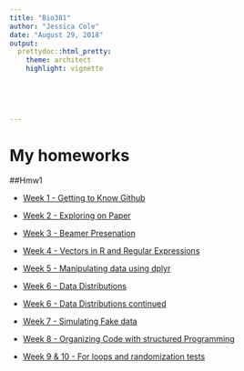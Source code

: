 ```yaml
---
title: "Bio381"
author: "Jessica Cole"
date: "August 29, 2018"
output: 
  prettydoc::html_pretty:
    theme: architect
    highlight: vignette

    
  
    
  
---
```



# My homeworks

##Hmw1

* [Week 1 - Getting to Know Github](introduction.html)

* [Week 2 - Exploring on Paper](Pre-graphs.html)

* [Week 3 - Beamer Presenation](BeamerPresentation.pdf)

* [Week 4 - Vectors in R and Regular Expressions](VectorsinRandRegularExpressions.html) 

* [Week 5 - Manipulating data using dplyr](Dplyrhw.html)

* [Week 6 - Data Distributions](Datadistributions.html)

* [Week 6 - Data Distributions continued](simulatedcatdata.html)

* [Week 7 - Simulating Fake data](CreatingFakeDataSetstoExploreHypotheses.html)

* [Week 8 - Organizing Code with structured Programming](OrganizingCode.html)

* [Week 9 & 10 - For loops and randomization tests](RandomizationTestHW.html)









